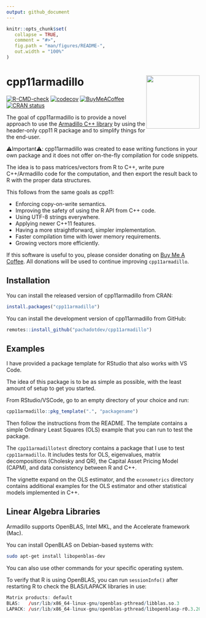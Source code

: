 ```yaml
---
output: github_document
---
```


<!-- README.md is generated from README.Rmd. Please edit that file -->

```r
knitr::opts_chunk$set(
   collapse = TRUE,
   comment = "#>",
   fig.path = "man/figures/README-",
   out.width = "100%"
)
```

# cpp11armadillo <img src="man/figures/logo.svg" align="right" height="139" alt="" />

<!-- badges: start -->
[![R-CMD-check](https://github.com/pachadotdev/cpp11armadillo/actions/workflows/R-CMD-check.yaml/badge.svg)](https://github.com/pachadotdev/cpp11armadillo/actions/workflows/R-CMD-check.yaml)
[![codecov](https://codecov.io/gh/pachadotdev/cpp11armadillo/graph/badge.svg?token=mWfiUCgfNu)](https://app.codecov.io/gh/pachadotdev/cpp11armadillo)
[![BuyMeACoffee](https://raw.githubusercontent.com/pachadotdev/buymeacoffee-badges/main/bmc-donate-white.svg)](https://buymeacoffee.com/pacha)
[![CRAN status](https://www.r-pkg.org/badges/version/cpp11armadillo)](https://CRAN.R-project.org/package=cpp11armadillo)
<!-- badges: end -->

The goal of cpp11armadillo is to provide a novel approach to use the [Armadillo
C++ library](https://arma.sourceforge.net/docs.html) by using the header-only
cpp11 R package and to simplify things for the end-user.

⚠️Important⚠️: cpp11armadillo was created to ease writing functions in your own
package and it does not offer on-the-fly compilation for code snippets.

The idea is to pass matrices/vectors from R to C++, write pure C++/Armadillo
code for the computation, and then export the result back to R with the proper
data structures.

This follows from the same goals as cpp11:

* Enforcing copy-on-write semantics.
* Improving the safety of using the R API from C++ code.
* Using UTF-8 strings everywhere.
* Applying newer C++11 features.
* Having a more straightforward, simpler implementation.
* Faster compilation time with lower memory requirements.
* Growing vectors more efficiently.

If this software is useful to you, please consider donating on
[Buy Me A Coffee](https://buymeacoffee.com/pacha). All donations will
be used to continue improving `cpp11armadillo`.

## Installation

You can install the released version of cpp11armadillo from CRAN:

``` r
install.packages("cpp11armadillo")
```

You can install the development version of cpp11armadillo from GitHub:

``` r
remotes::install_github("pachadotdev/cpp11armadillo")
```

## Examples

I have provided a package template for RStudio that also works with VS Code.

The idea of this package is to be as simple as possible, with the least amount
of setup to get you started.

From RStudio/VSCode, go to an empty directory of your choice and run:

```r
cpp11armadillo::pkg_template(".", "packagename")
```

Then follow the instructions from the README. The template contains a simple
Ordinary Least Squares (OLS) example that you can run to test the package.

The `cpp11armadillotest` directory contains a package that I use to test
`cpp11armadillo`. It includes tests for OLS, eigenvalues, matrix decompositions
(Cholesky and QR), the Capital Asset Pricing Model (CAPM), and data consistency
between R and C++.

The vignette expand on the OLS estimator, and the `econometrics` directory
contains additional examples for the OLS estimator and other statistical models
implemented in C++.

## Linear Algebra Libraries

Armadillo supports OpenBLAS, Intel MKL, and the Accelerate framework (Mac).

You can install OpenBLAS on Debian-based systems with:

```sh
sudo apt-get install libopenblas-dev
```

You can also use other commands for your specific operating system.

To verify that R is using OpenBLAS, you can run `sessionInfo()` after restarting
R to check the BLAS/LAPACK libraries in use:

```r
Matrix products: default
BLAS:   /usr/lib/x86_64-linux-gnu/openblas-pthread/libblas.so.3 
LAPACK: /usr/lib/x86_64-linux-gnu/openblas-pthread/libopenblasp-r0.3.20.so; LAPACK version 3.10.0
```
